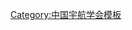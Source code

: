 {{Navbox
| name   = 中国宇航学会第二届理事会
| title  = [[中国宇航学会]]第二届理事会
| above  = 1985年3月－1993年6月
| bodyclass = hlist
| group1 = 名誉理事长
| list1  = [[钱学森]]
| group2 = 理事长
| list2  = [[任新民]]
| group3 = 副理事长
| list3  = 
* [[鲍克明]]
* [[马捷 (1923年)|马　捷]]
* [[顾以健]]
* [[孙家栋]]
| group4 = 常务理事
| list4  = 
* [[马捷 (1923年)|马　捷]]
* [[王献|王　献]]
* [[王永志]]
* [[叶定友]]
* [[任新民]]
* [[朱育理]]
* [[孙家栋]]
* [[李晓航]]
* [[陈启智]]
* [[顾以健]]
* [[栾恩杰]]
* [[梁守槃]]
* [[黄文虎]]
* [[章之俭]]
* [[曾宪波]]
* [[谢高觉]]
* [[路史光]]
* [[鲍克明]]
| group5 = 秘书长
| list5  = 
* [[王献|王　献]]
* [[邹泽清]]
* [[刘景生]]
| group6 = 
| list6  = 
}}<noinclude>
{{collapsible option}}
[[Category:中国宇航学会模板]]
</noinclude>